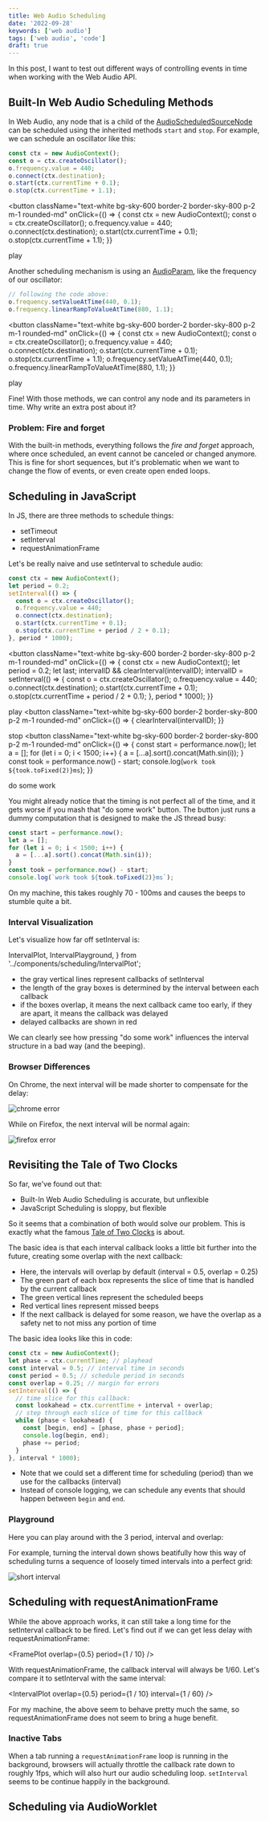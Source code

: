 ```yaml
---
title: Web Audio Scheduling
date: '2022-09-28'
keywords: ['web audio']
tags: ['web audio', 'code']
draft: true
---
```


In this post, I want to test out different ways of controlling events in time when working with the Web Audio API.

## Built-In Web Audio Scheduling Methods

In Web Audio, any node that is a child of the [AudioScheduledSourceNode](https://developer.mozilla.org/en-US/docs/Web/API/AudioScheduledSourceNode)
can be scheduled using the inherited methods `start` and `stop`. For example, we can schedule an oscillator like this:

```js
const ctx = new AudioContext();
const o = ctx.createOscillator();
o.frequency.value = 440;
o.connect(ctx.destination);
o.start(ctx.currentTime + 0.1);
o.stop(ctx.currentTime + 1.1);
```

<button
  className="text-white bg-sky-600 border-2 border-sky-800 p-2 m-1 rounded-md"
  onClick={() => {
    const ctx = new AudioContext();
    const o = ctx.createOscillator();
    o.frequency.value = 440;
    o.connect(ctx.destination);
    o.start(ctx.currentTime + 0.1);
    o.stop(ctx.currentTime + 1.1);
  }}
>
  <span>play</span>
</button>

Another scheduling mechanism is using an [AudioParam](https://developer.mozilla.org/en-US/docs/Web/API/AudioParam), like the frequency of our oscillator:

```js
// following the code above:
o.frequency.setValueAtTime(440, 0.1);
o.frequency.linearRampToValueAtTime(880, 1.1);
```

<button
  className="text-white bg-sky-600 border-2 border-sky-800 p-2 m-1 rounded-md"
  onClick={() => {
    const ctx = new AudioContext();
    const o = ctx.createOscillator();
    o.frequency.value = 440;
    o.connect(ctx.destination);
    o.start(ctx.currentTime + 0.1);
    o.stop(ctx.currentTime + 1.1);
    o.frequency.setValueAtTime(440, 0.1);
    o.frequency.linearRampToValueAtTime(880, 1.1);
  }}
>
  <span>play</span>
</button>

Fine! With those methods, we can control any node and its parameters in time. Why write an extra post about it?

### Problem: Fire and forget

With the built-in methods, everything follows the _fire and forget_ approach, where once scheduled, an event cannot be canceled or changed anymore.
This is fine for short sequences, but it's problematic when we want to change the flow of events, or even create open ended loops.

## Scheduling in JavaScript

In JS, there are three methods to schedule things:

- setTimeout
- setInterval
- requestAnimationFrame

Let's be really naive and use setInterval to schedule audio:

```js
const ctx = new AudioContext();
let period = 0.2;
setInterval(() => {
  const o = ctx.createOscillator();
  o.frequency.value = 440;
  o.connect(ctx.destination);
  o.start(ctx.currentTime + 0.1);
  o.stop(ctx.currentTime + period / 2 + 0.1);
}, period * 1000);
```


<button
  className="text-white bg-sky-600 border-2 border-sky-800 p-2 m-1 rounded-md"
  onClick={() => {
    const ctx = new AudioContext();
    let period = 0.2;
    let last;
    intervalID && clearInterval(intervalID);
    intervalID = setInterval(() => {
      const o = ctx.createOscillator();
      o.frequency.value = 440;
      o.connect(ctx.destination);
      o.start(ctx.currentTime + 0.1);
      o.stop(ctx.currentTime + period / 2 + 0.1);
    }, period * 1000);
  }}
>
  <span>play</span>
</button>
<button
  className="text-white bg-sky-600 border-2 border-sky-800 p-2 m-1 rounded-md"
  onClick={() => {
    clearInterval(intervalID);
  }}
>
  <span>stop</span>
</button>
<button
  className="text-white bg-sky-600 border-2 border-sky-800 p-2 m-1 rounded-md"
  onClick={() => {
    const start = performance.now();
    let a = [];
    for (let i = 0; i < 1500; i++) {
      a = [...a].sort().concat(Math.sin(i));
    }
    const took = performance.now() - start;
    console.log(`work took ${took.toFixed(2)}ms`);
  }}
>
  <span>do some work</span>
</button>

You might already notice that the timing is not perfect all of the time, and it gets worse if you mash that "do some work" button.
The button just runs a dummy computation that is designed to make the JS thread busy:

```js
const start = performance.now();
let a = [];
for (let i = 0; i < 1500; i++) {
  a = [...a].sort().concat(Math.sin(i));
}
const took = performance.now() - start;
console.log(`work took ${took.toFixed(2)}ms`);
```

On my machine, this takes roughly 70 - 100ms and causes the beeps to stumble quite a bit.

### Interval Visualization

Let's visualize how far off setInterval is:

  IntervalPlot,
  IntervalPlayground,
} from '../components/scheduling/IntervalPlot';

<IntervalPlot hideOutput />

- the gray vertical lines represent callbacks of setInterval
- the length of the gray boxes is determined by the interval between each callback
- if the boxes overlap, it means the next callback came too early, if they are apart, it means the callback was delayed
- delayed callbacks are shown in red

We can clearly see how pressing "do some work" influences the interval structure in a bad way (and the beeping).

### Browser Differences

On Chrome, the next interval will be made shorter to compensate for the delay:

![chrome error](./img/scheduling/chrome2.png)

While on Firefox, the next interval will be normal again:

![firefox error](./img/scheduling/firefox2.png)

## Revisiting the Tale of Two Clocks

So far, we've found out that:

- Built-In Web Audio Scheduling is accurate, but unflexible
- JavaScript Scheduling is sloppy, but flexible

So it seems that a combination of both would solve our problem. This is exactly what the famous [Tale of Two Clocks](https://web.dev/audio-scheduling/) is about.

The basic idea is that each interval callback looks a little bit further into the future, creating some overlap with the next callback:

<IntervalPlot overlap={0.25} />

- Here, the intervals will overlap by default (interval = 0.5, overlap = 0.25)
- The green part of each box represents the slice of time that is handled by the current callback
- The green vertical lines represent the scheduled beeps
- Red vertical lines represent missed beeps
- If the next callback is delayed for some reason, we have the overlap as a safety net to not miss any portion of time

The basic idea looks like this in code:

```js
const ctx = new AudioContext();
let phase = ctx.currentTime; // playhead
const interval = 0.5; // interval time in seconds
const period = 0.5; // schedule period in seconds
const overlap = 0.25; // margin for errors
setInterval(() => {
  // time slice for this callback:
  const lookahead = ctx.currentTime + interval + overlap;
  // step through each slice of time for this callback
  while (phase < lookahead) {
    const [begin, end] = [phase, phase + period];
    console.log(begin, end);
    phase += period;
  }
}, interval * 1000);
```

- Note that we could set a different time for scheduling (period) than we use for the callbacks (interval)
- Instead of console logging, we can schedule any events that should happen between `begin` and `end`.

### Playground

Here you can play around with the 3 period, interval and overlap:

<IntervalPlayground />

For example, turning the interval down shows beatifully how this way of scheduling turns a sequence of loosely timed intervals into a perfect grid:

![short interval](./img/scheduling/shortinterval.png)

## Scheduling with requestAnimationFrame

While the above approach works, it can still take a long time for the setInterval callback to be fired.
Let's find out if we can get less delay with requestAnimationFrame:


<FramePlot overlap={0.5} period={1 / 10} />

With requestAnimationFrame, the callback interval will always be 1/60. Let's compare it to setInterval with the same interval:

<IntervalPlot overlap={0.5} period={1 / 10} interval={1 / 60} />

For my machine, the above seem to behave pretty much the same, so requestAnimationFrame does not seem to bring a huge benefit.

### Inactive Tabs

When a tab running a `requestAnimationFrame` loop is running in the background, browsers will actually throttle the callback rate down to roughly 1fps,
which will also hurt our audio scheduling loop. `setInterval` seems to be continue happily in the background.

## Scheduling via AudioWorklet


<WorkletPlot />
